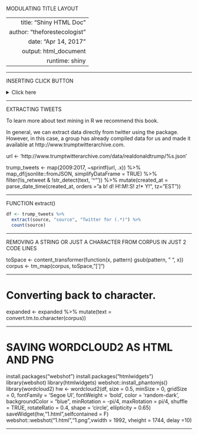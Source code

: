 MODULATING TITLE LAYOUT

---
  title: "Shiny HTML Doc"
author: "theforestecologist"
date: "Apr 14, 2017"
output:  html_document
runtime: shiny
---
  
  <style type="text/css">
  
  h1.title {
    font-size: 38px;
    color: DarkRed;
    text-align: center;
  }
h4.author { /* Header 4 - and the author and data headers use this too  */
    font-size: 18px;
  font-family: "Times New Roman", Times, serif;
  color: DarkRed;
  text-align: center;
}
h4.date { /* Header 4 - and the author and data headers use this too  */
    font-size: 18px;
  font-family: "Times New Roman", Times, serif;
  color: DarkBlue;
  text-align: center;
}
</style>
  
----------------------------------------------------------------------------

INSERTING CLICK BUTTON

<details><summary>Click here</summary>
Some text

```{r code}
# even code
print("Hello world!")
```
</details>

----------------------------------------------------------------------------

EXTRACTING TWEETS

To learn more about text mining in R we recommend this book.

In general, we can extract data directly from twitter using the \emph{rtweet} package. However, in this case, a group has already compiled data for us and made it available at http://www.trumptwitterarchive.com.

url <- 'http://www.trumptwitterarchive.com/data/realdonaldtrump/%s.json'

trump_tweets <- map(2009:2017, ~sprintf(url, .x)) %>%
  map_df(jsonlite::fromJSON, simplifyDataFrame = TRUE) %>%
  filter(!is_retweet & !str_detect(text, '^"')) %>%
  mutate(created_at = parse_date_time(created_at, orders = "a b! d! H!:M!:S! z!* Y!", tz="EST")) 


---------------------------------------------------------------------------- 

FUNCTION extract()

```{r Extracting tweets}
df <- trump_tweets %>% 
  extract(source, "source", "Twitter for (.*)") %>%
  count(source) 
```

----------------------------------------------------------------------------

REMOVING A STRING OR JUST A CHARACTER FROM CORPUS IN JUST 2 CODE LINES

toSpace <- content_transformer(function(x, pattern) gsub(pattern, " ", x))
corpus <- tm_map(corpus, toSpace, "[']")

----------------------------------------------------------------------------

# Converting back to character.
expanded <- expanded %>% 
  mutate(text = convert.tm.to.character(corpus)) 
  
----------------------------------------------------------------------------

# SAVING WORDCLOUD2 AS HTML AND PNG

install.packages("webshot")
install.packages("htmlwidgets")
library(webshot)
library(htmlwidgets)
webshot::install_phantomjs()
library(wordcloud2)
hw <- wordcloud2(df, size = 0.5, minSize = 0, gridSize =  0,
                 fontFamily = 'Segoe UI', fontWeight = 'bold',
                 color = 'random-dark', backgroundColor = "blue",
                 minRotation = -pi/4, maxRotation = pi/4, shuffle = TRUE,
                 rotateRatio = 0.4, shape = 'circle', ellipticity = 0.65)
saveWidget(hw,"1.html",selfcontained = F)
webshot::webshot("1.html","1.png",vwidth = 1992, vheight = 1744, delay =10) 

-----------------------------------------------------------------------------
  